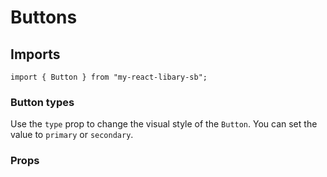 
# Buttons

## Imports

```
import { Button } from "my-react-libary-sb";
```

### Button types

Use the `type` prop to change the visual style of the `Button`. You can set the value to `primary` or `secondary`.

<Canvas withSource="open">
  <Story id="components-button--default" />
  <Story id="components-button--primary" />
  <Story id="components-button--secondary" />
</Canvas>

### Props

<ArgsTable of={Button} />